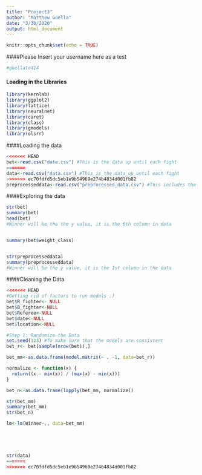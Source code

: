 ```yaml
---
title: "Project3"
author: "Matthew Guella"
date: "3/30/2020"
output: html_document
---
```


```r
knitr::opts_chunk$set(echo = TRUE)
```

####Please Insert your username here as a test
```r
#guellato414
```

#### Loading in the Libraries
```r
library(kernlab)
library(ggplot2)
library(lattice)
library(neuralnet)
library(caret)
library(class)
library(gmodels) 
library(olsrr)
```

####Loading the data
```r
<<<<<<< HEAD
bet<-read.csv("data.csv") #This is the data up until each fight
=======
data<-read.csv("data.csv") #This is the data up until each fight
>>>>>>> ec70fdfd5dc5eb1e9b54969e274b4834d001fb82
preprocesseddata<-read.csv("preprocessed_data.csv") #This includes the fight details
```

####Exploring the data
```r
str(bet)
summary(bet) 
head(bet)
#Winner will be the the y value, it is the 6th column in data


summary(bet$weight_class)


str(preprocesseddata)
summary(preprocesseddata)
#Winner will be the y value, it is the 1st column in the data

```

####Cleaning the Data
```r

<<<<<<< HEAD
#Getting rid of factors to run models :)
bet$R_fighter<- NULL
bet$B_fighter<-NULL
bet$Referee<-NULL
bet$date<-NULL
bet$location<-NULL

#Step 1: Randomize the Data
set.seed(123) #To make sure that the models are consistent
bet_r<- bet[sample(nrow(bet)),]

bet_mm<-as.data.frame(model.matrix(~ . -1, data=bet_r))

normalize <- function(x) { 
  return((x - min(x)) / (max(x) - min(x)))
}

bet_n<-as.data.frame(lapply(bet_mm, normalize))

str(bet_mm)
summary(bet_mm)
str(bet_n)

lm<-lm(Winner~., data=bet_mm)





str(data)
=======
>>>>>>> ec70fdfd5dc5eb1e9b54969e274b4834d001fb82
```


